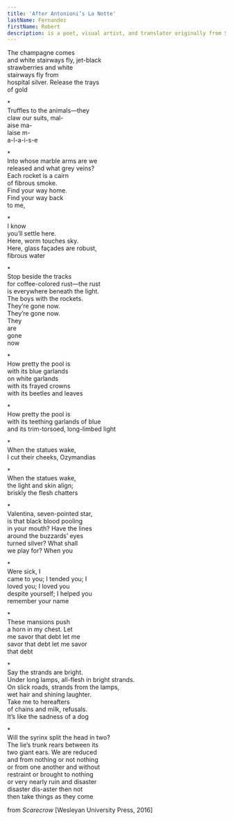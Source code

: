 ```yaml
---
title: 'After Antonioni’s La Notte'
lastName: Fernandez
firstName: Robert
description: is a poet, visual artist, and translator originally from South Florida, now based in Lincoln, Nebraska. His work has appeared in recent issues of <i>Callaloo</i>, <i>b l u s h</i>, <i>like a field</i>, <i>Little Mirror</i>, <i>Poetry</i>, <i>Print Journal</i>, and other publications. Explore more of his work at <a href="https://www.robert-fernandez.com">www.robert-fernandez.com</a>.
---
```


The champagne comes\
and white stairways fly, jet-black\
strawberries and white\
stairways fly from\
hospital silver. Release the trays\
of gold

\*\
Truffles to the animals—they\
claw our suits, mal-\
aise ma-\
laise m-\
a-l-a-i-s-e

\*\
Into whose marble arms are we\
released and what grey veins?\
Each rocket is a cairn\
of fibrous smoke.\
Find your way home.\
Find your way back\
to me,

\*\
I know\
you’ll settle here.\
Here, worm touches sky.\
Here, glass façades are robust,\
fibrous water

\*\
Stop beside the tracks\
for coffee-colored rust—the rust\
is everywhere beneath the light.\
The boys with the rockets.\
They’re gone now.\
They’re gone now.\
They\
are\
gone\
now

\*\
How pretty the pool is\
with its blue garlands\
on white garlands\
with its frayed crowns\
with its beetles and leaves

\*\
How pretty the pool is\
with its teething garlands of blue\
and its trim-torsoed, long-limbed light

\*\
When the statues wake,\
I cut their cheeks, Ozymandias

\*\
When the statues wake,\
the light and skin align;\
briskly the flesh chatters

\*\
Valentina, seven-pointed star,\
is that black blood pooling\
in your mouth? Have the lines\
around the buzzards’ eyes\
turned silver? What shall\
we play for? When you

\*\
Were sick, I\
came to you; I tended you; I\
loved you; I loved you\
despite yourself; I helped you\
remember your name

\*\
These mansions push\
a horn in my chest. Let\
me savor that debt let me\
savor that debt let me savor\
that debt

\*\
Say the strands are bright.\
Under long lamps, all-flesh in bright strands.\
On slick roads, strands from the lamps,\
wet hair and shining laughter.\
Take me to hereafters\
of chains and milk, refusals.\
It’s like the sadness of a dog

\*\
Will the syrinx split the head in two?\
The lie’s trunk rears between its\
two giant ears. We are reduced\
and from nothing or not nothing\
or from one another and without\
restraint or brought to nothing\
or very nearly ruin and disaster\
disaster dis-aster then not\
then take things as they come

from _Scarecrow_ \[Wesleyan University Press, 2016\]
